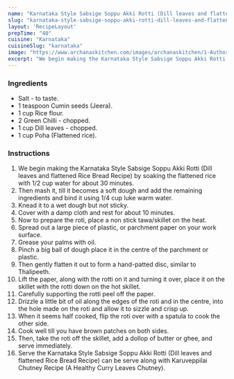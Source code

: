 ---
name: "Karnataka Style Sabsige Soppu Akki Rotti (Dill leaves and flattened Rice Bread Recipe)"
slug: "karnataka-style-sabsige-soppu-akki-rotti-dill-leaves-and-flattened-rice-bread-recipe"
layout: 'RecipeLayout'
prepTime: "40"
cuisine: "Karnataka"
cuisineSlug: "karnataka"
image: "https://www.archanaskitchen.com/images/archanaskitchen/1-Author/sibyl_sunitha/Karnataka_Style_Sabsige_Soppu_Akki_Rotti_Dill_leaves_and_flattened_Rice_Bread_Recipe.jpg"
excerpt: "We begin making the Karnataka Style Sabsige Soppu Akki Rotti Dill leaves and flattened Rice Bread Recipe by soaking the flattened rice with 12 cup water for about 30 minutes"
---

### Ingredients

- Salt - to taste.
- 1 teaspoon Cumin seeds (Jeera).
- 1 cup Rice flour.
- 2 Green Chilli - chopped.
- 1 cup Dill leaves - chopped.
- 1 cup Poha (Flattened rice).

### Instructions

1. We begin making the Karnataka Style Sabsige Soppu Akki Rotti (Dill leaves and flattened Rice Bread Recipe) by soaking the flattened rice with 1/2 cup water for about 30 minutes.
1. Then mash it, till it becomes a soft dough and add the remaining ingredients and bind it using 1/4 cup luke warm water.
1. Knead it to a wet dough but not sticky.
1. Cover with a damp cloth and rest for about 10 minutes.
1. Now to prepare the roti, place a non stick tawa/skillet on the heat.
1. Spread out a large piece of plastic, or parchment paper on your work surface.
1. Grease your palms with oil.
1. Pinch a big ball of dough place it in the centre of the parchment or plastic.
1. Then gently flatten it out to form a hand-patted disc, similar to Thalipeeth.
1. Lift the paper, along with the rotti on it and turning it over, place it on the skillet with the rotti down on the hot skillet.
1. Carefully supporting the rotti peel off the paper.
1. Drizzle a little bit of oil along the edges of the roti and in the centre, into the hole made on the roti and allow it to sizzle and crisp up.
1. When it seems half cooked, flip the roti over with a spatula to cook the other side.
1. Cook well till you have brown patches on both sides.
1. Then, take the roti off the skillet, add a dollop of butter or ghee, and serve immediately.
1. Serve the Karnataka Style Sabsige Soppu Akki Rotti (Dill leaves and flattened Rice Bread Recipe) can be serve along with Karuveppilai Chutney Recipe (A Healthy Curry Leaves Chutney).
